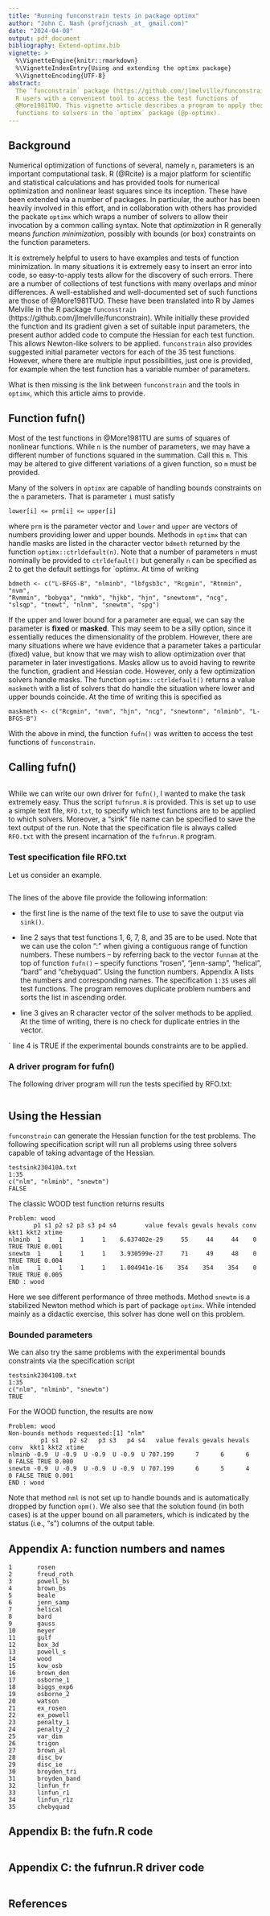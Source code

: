 ```yaml
---
title: "Running funconstrain tests in package optimx"
author: "John C. Nash (profjcnash _at_ gmail.com)"
date: "2024-04-08"
output: pdf_document
bibliography: Extend-optimx.bib
vignette: >
  %\VignetteEngine{knitr::rmarkdown}
  %\VignetteIndexEntry{Using and extending the optimx package}
  %\VignetteEncoding{UTF-8}
abstract:
  The `funconstrain` package (https://github.com/jlmelville/funconstrain) provides
  R users with a convenient tool to access the test functions of 
  @More1981TUO. This vignette article describes a program to apply these test
  functions to solvers in the `optimx` package (@p-optimx).
---
```


## Background

Numerical optimization of functions of several, namely `n`, parameters is an important computational
task. R (@Rcite) is a major platform for scientific and statistical calculations and
has provided tools for numerical optimization and nonlinear least squares since its
inception. These have been extended via a number of packages. In particular, the author
has been heavily involved in this effort, and in collaboration with others has 
provided the packate `optimx` which wraps a number of solvers to allow their 
invocation by a common calling syntax. Note that *optimization* in R generally 
means *function minimization*, possibly with bounds (or box) constraints on the
function parameters.

It is extremely helpful to users to have examples and tests of function minimization.
In many situations it is extremely easy to insert an error into code, so easy-to-apply
tests allow for the discovery of such errors. There are a number of collections of
test functions with many overlaps and minor differences. A well-established and
well-documented set of such functions are those of  @More1981TUO. These have been
translated into R by James Melville in the R package
`funconstrain` (https://github.com/jlmelville/funconstrain). While initially
these provided the function and its gradient given a set of suitable input 
parameters, the present author added code to compute the Hessian for each test
function. This allows Newton-like solvers to be applied. `funconstrain` also 
provides suggested initial parameter vectors for each of the 35 test functions.
However, where there are multiple input possibilities, just one is provided, for
example when the test function has a variable number of parameters.

What is then missing is the link between `funconstrain` and the tools in `optimx`,
which this article aims to provide.

## Function fufn()

Most of the test functions in @More1981TU are sums of squares of nonlinear functions.
While `n` is the number of parameters, we may have a different number of functions
squared in the summation. Call this `m`. This may be altered to give different
variations of a given function, so `m` must be provided. 

Many of the solvers in `optimx` are capable of handling bounds constraints on 
the `n` parameters. That is parameter `i` must satisfy

`            lower[i] <= prm[i] <= upper[i] `

where `prm` is the parameter vector and `lower` and `upper` are vectors of 
numbers providing lower and upper bounds. Methods in `optimx` that can handle
masks are listed in the character vector `bdmeth` returned by the 
function `optimx::ctrldefault(n)`. Note that a number of parameters `n` must
nominally be provided to `ctrldefault()` but generally `n` can be specified
as 2 to get the default settings for `optimx. At time of writing

`      bdmeth <- c("L-BFGS-B", "nlminb", "lbfgsb3c", "Rcgmin", "Rtnmin", "nvm",` \
`                "Rvmmin", "bobyqa", "nmkb", "hjkb", "hjn", "snewtonm", "ncg",` \
`                "slsqp", "tnewt", "nlnm", "snewtm", "spg")`


If the upper and lower bound for a
parameter are equal, we can say the parameter is **fixed** or **masked**. This
may seem to be a silly option, since it essentially reduces the dimensionality
of the problem. However, there are many situations where we have evidence that
a parameter takes a particular (fixed) value, but know that we may wish to allow
optimization over that parameter in later investigations. Masks allow us to 
avoid having to rewrite the function, gradient and Hessian code. However, only
a few optimization solvers handle masks. The function `optimx::ctrldefault()`
returns a value `maskmeth` with a list of solvers that do handle the situation
where lower and upper bounds coincide. At the time of writing this is specified 
as

`maskmeth <- c("Rcgmin", "nvm", "hjn", "ncg", "snewtonm", "nlminb", "L-BFGS-B") `

With the above in mind, the function `fufn()` was written to access the test 
functions of `funconstrain`.

## Calling fufn()

```r
```

While we can write our own driver for `fufn()`, I wanted to make the task extremely
easy. Thus the script `fufnrun.R` is provided. This is set up to use a simple 
text file, `RFO.txt`, to specify which test functions are to be applied 
to which solvers. Moreover, a "sink" file name can be specified to save 
the text output of the run. Note that the specification file is always called
`RFO.txt` with the present incarnation of the `fufnrun.R` program.

### Test specification file RFO.txt

Let us consider an example.

```text
```

The lines of the above file provide the following information:

- the first line is the name of the text file to use to save the output via 
  `sink()`.

- line 2 says that test functions 1, 6, 7, 8, and 35 are to be used. Note that we
can use the colon ":" when giving a contiguous range of function numbers. These
numbers -- by referring back to the vector `funnam` at the top of function `fufn()` --
specify functions "rosen", "jenn-samp", "helical", "bard" and "chebyquad". Using
the function numbers. Appendix A lists the numbers and corresponding names. The
specification `1:35` uses all test functions. The program removes duplicate
problem numbers and sorts the list in ascending order.

- line 3 gives an R character vector of the solver methods to be applied.
  At the time of writing, there is no check for duplicate entries in the
  vector.
  
` line 4 is TRUE if the experimental bounds constraints are to be applied.

### A driver program for fufn()

The following driver program will run the tests specified by RFO.txt:

```r
```


## Using the Hessian

`funconstrain` can generate the Hessian function for the test problems. The following
specification script will run all problems using three solvers capable of taking
advantage of the Hessian.

```
testsink230410A.txt
1:35
c("nlm", "nlminb", "snewtm")
FALSE
```

The classic WOOD test function returns results

```
Problem: wood 
       p1 s1 p2 s2 p3 s3 p4 s4        value fevals gevals hevals conv kkt1 kkt2 xtime
nlminb  1     1     1     1    6.637402e-29     55     44     44    0 TRUE TRUE 0.001
snewtm  1     1     1     1    3.930599e-27     71     49     48    0 TRUE TRUE 0.004
nlm     1     1     1     1    1.004941e-16    354    354    354    0 TRUE TRUE 0.005
END : wood 
```

Here we see different performance of three methods. Method `snewtm` is a stabilized
Newton method which is part of package `optimx`. While intended mainly as a didactic
exercise, this solver has done well on this problem.

### Bounded parameters

We can also try the same problems with the experimental bounds constraints via
the specification script 

```
testsink230410B.txt
1:35
c("nlm", "nlminb", "snewtm")
TRUE
```
For the WOOD function, the results are now

```
Problem: wood 
Non-bounds methods requested:[1] "nlm"
         p1 s1   p2 s2   p3 s3   p4 s4   value fevals gevals hevals conv  kkt1 kkt2 xtime
nlminb -0.9  U -0.9  U -0.9  U -0.9  U 707.199      7      6      6    0 FALSE TRUE 0.000
snewtm -0.9  U -0.9  U -0.9  U -0.9  U 707.199      6      5      4    0 FALSE TRUE 0.001
END : wood 
```

Note that method `nml` is not set up to handle bounds and is automatically dropped
by function `opm()`. We also see that the solution found (in both cases) is at the
upper bound on all parameters, which is indicated by the status (i.e., "s") columns
of the output table.




## Appendix A: function numbers and names

```
1       rosen 
2       freud_roth 
3       powell_bs 
4       brown_bs 
5       beale 
6       jenn_samp 
7       helical 
8       bard 
9       gauss 
10      meyer 
11      gulf 
12      box_3d 
13      powell_s 
14      wood 
15      kow_osb 
16      brown_den 
17      osborne_1 
18      biggs_exp6 
19      osborne_2 
20      watson 
21      ex_rosen 
22      ex_powell 
23      penalty_1 
24      penalty_2 
25      var_dim 
26      trigon 
27      brown_al 
28      disc_bv 
29      disc_ie 
30      broyden_tri 
31      broyden_band 
32      linfun_fr 
33      linfun_r1 
34      linfun_r1z 
35      chebyquad 
```

## Appendix B: the fufn.R code

```r
```

## Appendix C: the fufnrun.R driver code

```r
```



## References